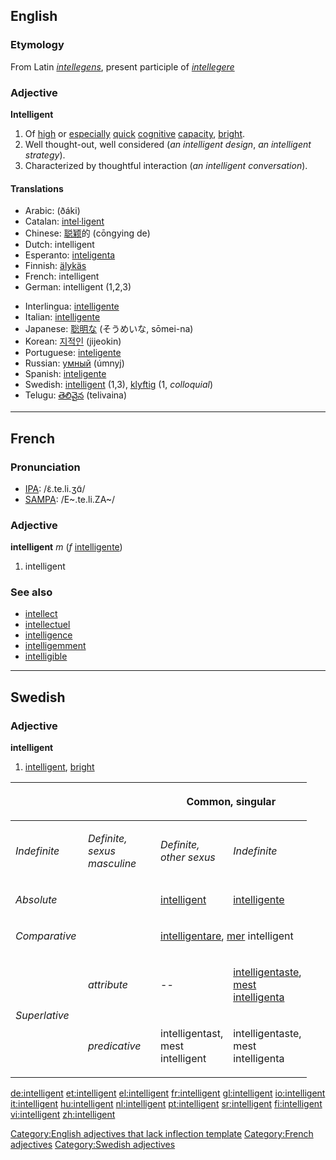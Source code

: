==English==

===Etymology===
From Latin ''[[intellegens]]'', present participle of ''[[intellegere]]''

=== Adjective ===
'''Intelligent'''

# Of [[high]] or [[especial]]ly [[quick]] [[cognitive]] [[capacity]], [[bright]].
# Well thought-out, well considered (''an intelligent design'', ''an intelligent strategy'').
# Characterized by thoughtful interaction (''an intelligent conversation'').

==== Translations ====
{{top}}
*Arabic: {{ARchar|[[ذكي]]}} (ðáki)
*Catalan: [[intel·ligent]]
*Chinese: [[聪颖]]的 (cōngying de)
*Dutch: intelligent
*Esperanto: [[inteligenta]]
*Finnish: [[älykäs]]
*French: intelligent
*German: intelligent (1,2,3)
{{mid}}
*Interlingua: [[intelligente]]
*Italian: [[intelligente]]
*Japanese: [[聡明]]な (そうめいな, sōmei-na)
*Korean: [[지적인]] (jijeokin)
*Portuguese: [[inteligente]]
*Russian: [[умный]] (úmnyj)
*Spanish: [[inteligente]]
*Swedish: [[intelligent#Swedish|intelligent]] (1,3), [[klyftig]] (1, ''colloquial'')
*Telugu: [[తెలివైన]] (telivaina)
{{bottom}}

----

==French==

===Pronunciation===
*[[w:IPA|IPA]]: /ɛ̃.te.li.ʒɑ̃/
*[[w:SAMPA|SAMPA]]: /E~.te.li.ZA~/

===Adjective===
{{fr-infl-adj|sm=intelligent|sf=intelligente|pm=intelligents|pf=intelligentes|smp=ɛ̃.te.li.ʒɑ̃|sfp=ɛ̃.te.li.ʒɑ̃t|pmp=ɛ̃.te.li.ʒɑ̃|pfp=ɛ̃.te.li.ʒɑ̃t}}
'''intelligent''' ''m'' (''f'' [[intelligente]])

# intelligent

===See also===
*[[intellect#French|intellect]]
*[[intellectuel]]
*[[intelligence#French|intelligence]]
*[[intelligemment]]
*[[intelligible#French|intelligible]]

----
==Swedish==
===Adjective===
'''intelligent'''

#[[intelligent#English|intelligent]], [[bright]]

{| border=1 cellspacing=0 
|- bgcolor="#FFFFF0" align=center
! rowspan=2 colspan=2 |
! colspan=3 width=100| Common, singular 
! colspan=2 width=100| Neuter, singular 
! rowspan=2 width=100| Plural 
|- bgcolor="#FFFFF0" align=center
| width=100 | ''Indefinite'' 
| width=100 | ''Definite, sexus masculine'' 
| width=100 |  ''Definite, other sexus'' 
| width=100 | ''Indefinite'' 
| width=100 | ''Definite'' 
|- align=center
| colspan=2 width=120 | ''Absolute'' 
| [[intelligent]]
| [[intelligente]]
| [[intelligenta]]
| [[intelligent]]
| [[intelligenta]]
| [[intelligenta]]
|- align=center
| colspan=2 | ''Comparative'' 
| colspan=7 | [[intelligentare]], [[mer]] intelligent
|- align=center
| rowspan=2 width=50| ''Superlative'' 
| width=70 | ''attribute'' 
| -- 
| [[intelligentaste]], [[mest]] [[intelligenta]]
| intelligentaste, mest intelligenta
| --
| intelligentaste, mest intelligenta
| intelligentaste, mest intelligenta
|- align=center 
| ''predicative'' 
| intelligentast, mest intelligent
| intelligentaste, mest intelligenta
| intelligentaste, mest intelligenta
| intelligentast, mest intelligent 
| intelligentaste, mest intelligenta 
| intelligentaste, mest intelligenta
|}

[[Category:English adjectives that lack inflection template]]
[[Category:French adjectives]]
[[Category:Swedish adjectives]]

[[de:intelligent]]
[[et:intelligent]]
[[el:intelligent]]
[[fr:intelligent]]
[[gl:intelligent]]
[[io:intelligent]]
[[it:intelligent]]
[[hu:intelligent]]
[[nl:intelligent]]
[[pt:intelligent]]
[[sr:intelligent]]
[[fi:intelligent]]
[[vi:intelligent]]
[[zh:intelligent]]